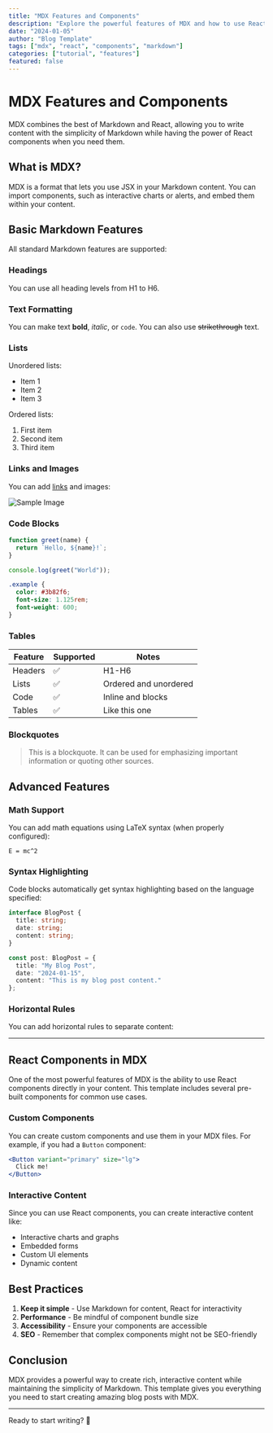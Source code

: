 ```yaml
---
title: "MDX Features and Components"
description: "Explore the powerful features of MDX and how to use React components in your blog posts"
date: "2024-01-05"
author: "Blog Template"
tags: ["mdx", "react", "components", "markdown"]
categories: ["tutorial", "features"]
featured: false
---
```


# MDX Features and Components

MDX combines the best of Markdown and React, allowing you to write content with the simplicity of Markdown while having the power of React components when you need them.

## What is MDX?

MDX is a format that lets you use JSX in your Markdown content. You can import components, such as interactive charts or alerts, and embed them within your content.

## Basic Markdown Features

All standard Markdown features are supported:

### Headings

You can use all heading levels from H1 to H6.

### Text Formatting

You can make text **bold**, *italic*, or `code`. You can also use ~~strikethrough~~ text.

### Lists

Unordered lists:
- Item 1
- Item 2
- Item 3

Ordered lists:
1. First item
2. Second item
3. Third item

### Links and Images

You can add [links](https://example.com) and images:

![Sample Image](https://via.placeholder.com/600x300)

### Code Blocks

```javascript
function greet(name) {
  return `Hello, ${name}!`;
}

console.log(greet("World"));
```

```css
.example {
  color: #3b82f6;
  font-size: 1.125rem;
  font-weight: 600;
}
```

### Tables

| Feature | Supported | Notes |
|---------|-----------|-------|
| Headers | ✅ | H1-H6 |
| Lists | ✅ | Ordered and unordered |
| Code | ✅ | Inline and blocks |
| Tables | ✅ | Like this one |

### Blockquotes

> This is a blockquote. It can be used for emphasizing important information or quoting other sources.

## Advanced Features

### Math Support

You can add math equations using LaTeX syntax (when properly configured):

```
E = mc^2
```

### Syntax Highlighting

Code blocks automatically get syntax highlighting based on the language specified:

```typescript
interface BlogPost {
  title: string;
  date: string;
  content: string;
}

const post: BlogPost = {
  title: "My Blog Post",
  date: "2024-01-15",
  content: "This is my blog post content."
};
```

### Horizontal Rules

You can add horizontal rules to separate content:

---

## React Components in MDX

One of the most powerful features of MDX is the ability to use React components directly in your content. This template includes several pre-built components for common use cases.

### Custom Components

You can create custom components and use them in your MDX files. For example, if you had a `Button` component:

```jsx
<Button variant="primary" size="lg">
  Click me!
</Button>
```

### Interactive Content

Since you can use React components, you can create interactive content like:

- Interactive charts and graphs
- Embedded forms
- Custom UI elements
- Dynamic content

## Best Practices

1. **Keep it simple** - Use Markdown for content, React for interactivity
2. **Performance** - Be mindful of component bundle size
3. **Accessibility** - Ensure your components are accessible
4. **SEO** - Remember that complex components might not be SEO-friendly

## Conclusion

MDX provides a powerful way to create rich, interactive content while maintaining the simplicity of Markdown. This template gives you everything you need to start creating amazing blog posts with MDX.

---

Ready to start writing? 📝